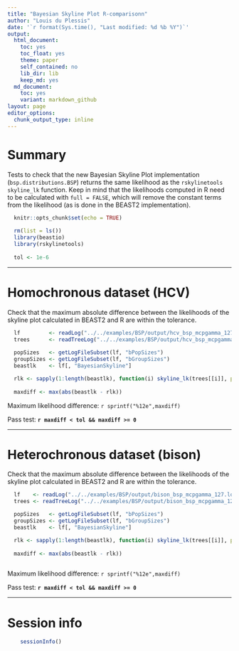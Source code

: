 ```yaml
---
title: "Bayesian Skyline Plot R-comparisonn"
author: "Louis du Plessis"
date: '`r format(Sys.time(), "Last modified: %d %b %Y")`'
output:
  html_document:
    toc: yes
    toc_float: yes
    theme: paper
    self_contained: no
    lib_dir: lib
    keep_md: yes
  md_document:
    toc: yes
    variant: markdown_github
layout: page
editor_options: 
  chunk_output_type: inline
---
```


# Summary

Tests to check that the new Bayesian Skyline Plot implementation (`bsp.distributions.BSP`) returns the same likelihood as the `rskylinetools` `skyline_lk` function.
Keep in mind that the likelihoods computed in R need to be calculated with `full = FALSE`, which will remove the constant terms from the likelihood (as is done in the
BEAST2 implementation).

    
```r
  knitr::opts_chunk$set(echo = TRUE)
  
  rm(list = ls())
  library(beastio)
  library(rskylinetools)
  
  tol <- 1e-6
```


---
  
# Homochronous dataset (HCV)
  
Check that the maximum absolute difference between the likelihoods of the skyline plot calculated in BEAST2 and R are within the tolerance.

```r
  
  lf         <- readLog("../../examples/BSP/output/hcv_bsp_mcpgamma_127.log", burnin=0)
  trees      <- readTreeLog("../../examples/BSP/output/hcv_bsp_mcpgamma_127.trees", burnin=0)
  
  popSizes   <- getLogFileSubset(lf, "bPopSizes")
  groupSizes <- getLogFileSubset(lf, "bGroupSizes")
  beastlk    <- lf[, "BayesianSkyline"]

  rlk <- sapply(1:length(beastlk), function(i) skyline_lk(trees[[i]], popSizes = popSizes[i,], segmentSizes = groupSizes[i,], full=FALSE))
  
  maxdiff <- max(abs(beastlk - rlk))
```

Maximum likelihood difference: `r sprintf("%12e",maxdiff)`

Pass test: **`r maxdiff < tol && maxdiff >= 0`**


---

# Heterochronous dataset (bison)

Check that the maximum absolute difference between the likelihoods of the skyline plot calculated in BEAST2 and R are within the tolerance.

```r
  
  lf    <- readLog("../../examples/BSP/output/bison_bsp_mcpgamma_127.log", burnin=0)
  trees <- readTreeLog("../../examples/BSP/output/bison_bsp_mcpgamma_127.trees", burnin=0)

  popSizes   <- getLogFileSubset(lf, "bPopSizes")
  groupSizes <- getLogFileSubset(lf, "bGroupSizes")
  beastlk    <- lf[, "BayesianSkyline"]

  rlk <- sapply(1:length(beastlk), function(i) skyline_lk(trees[[i]], popSizes = popSizes[i,], segmentSizes = groupSizes[i,], full=FALSE))
  
  maxdiff <- max(abs(beastlk - rlk))
  
```

Maximum likelihood difference: `r sprintf("%12e",maxdiff)`

Pass test: **`r maxdiff < tol && maxdiff >= 0`**

---

# Session info

```r
    sessionInfo()
```


